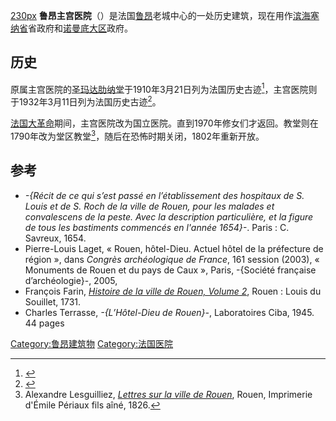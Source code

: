 [[image:Eglise_Sainte-Madeleine_de_l'Hôtel-Dieu_de_Rouen.JPG|230px]]
'''鲁昂主宫医院'''（{{lang-fr|Hôtel-Dieu de Rouen}}）是法国[[鲁昂|鲁昂]]老城中心的一处历史建筑，现在用作[[滨海塞纳省|滨海塞纳省]]省政府和[[诺曼底大区|诺曼底大区]]政府。

==历史==
原属主宫医院的[[圣玛达肋纳堂_(鲁昂)|圣玛达肋纳堂]]于1910年3月21日列为法国历史古迹<ref name="PA00100821">{{Base Mérimée|PA00100821|Église Sainte-Madeleine, ancienne église de l'Hôtel Dieu}}</ref>，主宫医院则于1932年3月11日列为法国历史古迹<ref name="PA00100840">{{Base Mérimée|PA00100840|Hôtel-Dieu}}</ref>。

[[法国大革命|法国大革命]]期间，主宫医院改为国立医院。直到1970年修女们才返回。教堂则在1790年改为堂区教堂<ref>Alexandre Lesguilliez, [http://books.google.fr/books?id=vKsXd8Wm7N0C&pg=PA309&dq=cloitre+des+p%C3%A9nitents+rouen&hl=fr&ei=dsGxTKbvOMWeOrOtlKsJ&sa=X&oi=book_result&ct=result&resnum=7&ved=0CEoQ6AEwBjgU#v=onepage&q&f=false ''Lettres sur la ville de Rouen''], Rouen, Imprimerie d'Émile Périaux fils aîné, 1826.</ref>，随后在恐怖时期关闭，1802年重新开放。

== 参考 ==
{{references}}
* ''-{Récit de ce qui s’est passé en l’établissement des hospitaux de S. Louis et de S. Roch de la ville de Rouen, pour les malades et convalescens de la peste. Avec la description particulière, et la figure de tous les bastiments commencés en l'année 1654}-''. Paris : C. Savreux, 1654.
* Pierre-Louis Laget, « Rouen, hôtel-Dieu. Actuel hôtel de la préfecture de région », dans ''Congrès archéologique de France'', 161 session (2003), « Monuments de Rouen et du pays de Caux », Paris, -{Société française d’archéologie}-, 2005, {{p.|269-278}}
* François Farin, [http://books.google.fr/books?id=ODcVAAAAQAAJ&printsec=frontcover#v=snippet&q=h%C3%B4tel-dieu&f=false ''Histoire de la ville de Rouen, Volume 2''], Rouen : Louis du Souillet, 1731. {{p.|75-112}}
* Charles Terrasse, ''-{L’Hôtel-Dieu de Rouen}-'', Laboratoires Ciba, 1945. 44 pages

[[Category:鲁昂建筑物|Category:鲁昂建筑物]]
[[Category:法国医院|Category:法国医院]]